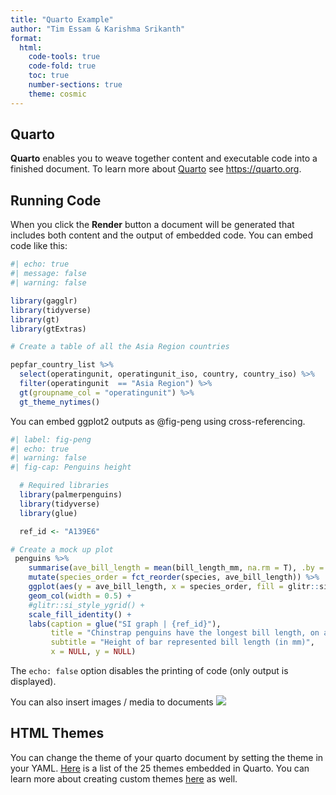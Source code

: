 ```yaml
---
title: "Quarto Example"
author: "Tim Essam & Karishma Srikanth"
format:
  html:
    code-tools: true
    code-fold: true
    toc: true
    number-sections: true
    theme: cosmic
---
```


## Quarto

**Quarto** enables you to weave together content and executable code into a finished document. To learn more about [Quarto](https://quarto.org) see <https://quarto.org>.

## Running Code

When you click the **Render** button a document will be generated that includes both content and the output of embedded code. You can embed code like this:

```r
#| echo: true
#| message: false
#| warning: false

library(gagglr)
library(tidyverse)
library(gt)
library(gtExtras)

# Create a table of all the Asia Region countries

pepfar_country_list %>% 
  select(operatingunit, operatingunit_iso, country, country_iso) %>% 
  filter(operatingunit  == "Asia Region") %>% 
  gt(groupname_col = "operatingunit") %>% 
  gt_theme_nytimes()
```

You can embed ggplot2 outputs as @fig-peng using cross-referencing.

```r
#| label: fig-peng
#| echo: true
#| warning: false
#| fig-cap: Penguins height

  # Required libraries
  library(palmerpenguins) 
  library(tidyverse)
  library(glue)

  ref_id <- "A139E6"

# Create a mock up plot
 penguins %>% 
    summarise(ave_bill_length = mean(bill_length_mm, na.rm = T), .by = "species") %>% 
    mutate(species_order = fct_reorder(species, ave_bill_length)) %>% 
    ggplot(aes(y = ave_bill_length, x = species_order, fill = glitr::si_palettes$old_rose[1:3])) +
    geom_col(width = 0.5) +
    #glitr::si_style_ygrid() +
    scale_fill_identity() +
    labs(caption = glue("SI graph | {ref_id}"),
         title = "Chinstrap penguins have the longest bill length, on average",
         subtitle = "Height of bar represented bill length (in mm)",
         x = NULL, y = NULL)
```

The `echo: false` option disables the printing of code (only output is displayed).

You can also insert images / media to documents ![](https://user-images.githubusercontent.com/5873344/100870163-2661fb80-346c-11eb-8114-bf677f8cc6fb.png)

## HTML Themes

You can change the theme of your quarto document by setting the theme in your YAML. [Here](https://quarto.org/docs/output-formats/html-themes.html) is a list of the 25 themes embedded in Quarto. You can learn more about creating custom themes [here](https://quarto.org/docs/output-formats/html-themes-more.html) as well.
